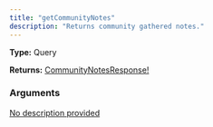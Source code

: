 ```yaml
---
title: "getCommunityNotes"
description: "Returns community gathered notes."
---
```


**Type:** Query

**Returns:** [CommunityNotesResponse!](/api-reference/types/communitynotesresponse)

### Arguments

<a href="/api-reference/types/communitynotesinput">
  <ResponseField name="input" type="CommunityNotesInput">
    No description provided
  </ResponseField>
</a>

